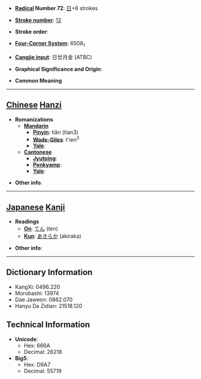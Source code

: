 * '''[[Wiktionary:Chinese radical index| Radical]] Number 72''': [[Wiktionary:Chinese radical index 日|日]]+8 strokes

* '''[[Wiktionary:Chinese total strokes index|Stroke number]]''': [[Wiktionary:Chinese total strokes index 12|12]]

* '''Stroke order''': 

* '''[[Wiktionary:Chinese four corner index|Four-Corner System]]''': 6508<sub>1</sub>

* '''[[Wiktionary:Chinese Cangjie index|Cangjie input]]''': 日廿月金 (ATBC)

* '''Graphical Significance and Origin''': 

* '''Common Meaning'''

----

== [[Chinese]] [[Hanzi]] ==

* '''Romanizations'''
** '''[[Mandarin]]'''
*** '''[[Pinyin]]''': tiǎn (tian3)
*** '''[[Wade-Giles]]''': t'ien<sup>3</sup>
*** '''[[Yale]]''': 
** '''[[Cantonese]]'''
*** '''[[Jyutping]]''':
*** '''[[Penkyamp]]''': 
*** '''[[Yale]]''': 

* '''Other info''': 

----

== [[Japanese]] [[Kanji]] ==

* '''Readings'''
** '''[[On]]''': [[てん]] (ten)
** '''[[Kun]]''': [[あきらか]] (akiraka)

* '''Other info''':  

----

== Dictionary Information ==

* KangXi: 0496.220
* Morobashi: 13974
* Dae Jaweon: 0862.070
* Hanyu Da Zidian: 21518.120

== Technical Information ==

* '''Unicode''':
** Hex: 666A
** Decimal: 26218
* '''Big5''':
** Hex: D9A7
** Decimal: 55719
